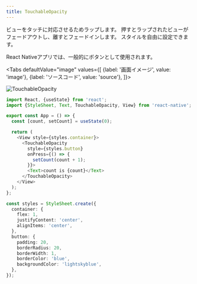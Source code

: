 ```yaml
---
title: TouchableOpacity
---
```



ビューをタッチに対応させるためラップします。
押すとラップされたビューがフェードアウトし、離すとフェードインします。
スタイルを自由に設定できます。

React Nativeアプリでは、一般的にボタンとして使用されます。

<!-- textlint-disable ja-technical-writing/sentence-length,ja-technical-writing/max-comma -->

<Tabs
  defaultValue="image"
  values={[
    {label: '画面イメージ', value: 'image'},
    {label: 'ソースコード', value: 'source'},
  ]}>

<!-- textlint-enable ja-technical-writing/sentence-length,ja-technical-writing/max-comma -->

<TabItem value="image">

![TouchableOpacity](touchable-opacity.png)

</TabItem>

<TabItem value="source">

```typescript jsx title="/src/App.tsx"
import React, {useState} from 'react';
import {StyleSheet, Text, TouchableOpacity, View} from 'react-native';

export const App = () => {
  const [count, setCount] = useState(0);

  return (
    <View style={styles.container}>
      <TouchableOpacity
        style={styles.button}
        onPress={() => {
          setCount(count + 1);
        }}>
        <Text>count is {count}</Text>
      </TouchableOpacity>
    </View>
  );
};

const styles = StyleSheet.create({
  container: {
    flex: 1,
    justifyContent: 'center',
    alignItems: 'center',
  },
  button: {
    padding: 20,
    borderRadius: 20,
    borderWidth: 1,
    borderColor: 'blue',
    backgroundColor: 'lightskyblue',
  },
});
```

</TabItem>
</Tabs>
